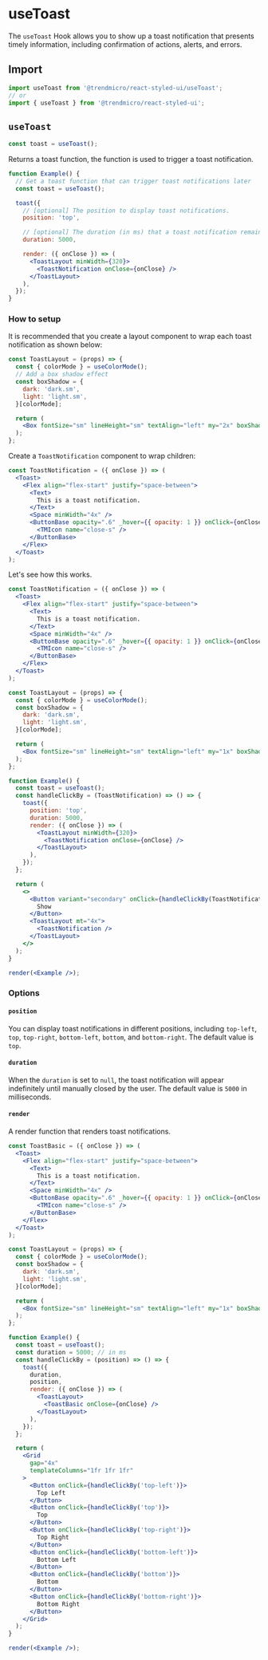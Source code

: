 # useToast

The `useToast` Hook allows you to show up a toast notification that presents timely information, including confirmation of actions, alerts, and errors.

## Import

```js
import useToast from '@trendmicro/react-styled-ui/useToast';
// or
import { useToast } from '@trendmicro/react-styled-ui';
```

## `useToast`

```js
const toast = useToast();
```

Returns a toast function, the function is used to trigger a toast notification.

```jsx disabled
function Example() {
  // Get a toast function that can trigger toast notifications later
  const toast = useToast();

  toast({
    // [optional] The position to display toast notifications.
    position: 'top',

    // [optional] The duration (in ms) that a toast notification remains visible and interactive.
    duration: 5000,

    render: ({ onClose }) => (
      <ToastLayout minWidth={320}>
        <ToastNotification onClose={onClose} />
      </ToastLayout>
    ),
  });
}
```

### How to setup

It is recommended that you create a layout component to wrap each toast notification as shown below:

```jsx disabled
const ToastLayout = (props) => {
  const { colorMode } = useColorMode();
  // Add a box shadow effect
  const boxShadow = {
    dark: 'dark.sm',
    light: 'light.sm',
  }[colorMode];

  return (
    <Box fontSize="sm" lineHeight="sm" textAlign="left" my="2x" boxShadow={boxShadow} {...props} />
  );
};
```

Create a `ToastNotification` component to wrap children:

```jsx disabled
const ToastNotification = ({ onClose }) => (
  <Toast>
    <Flex align="flex-start" justify="space-between">
      <Text>
        This is a toast notification.
      </Text>
      <Space minWidth="4x" />
      <ButtonBase opacity=".6" _hover={{ opacity: 1 }} onClick={onClose}>
        <TMIcon name="close-s" />
      </ButtonBase>
    </Flex>
  </Toast>
);
```

Let's see how this works.

```jsx noInline
const ToastNotification = ({ onClose }) => (
  <Toast>
    <Flex align="flex-start" justify="space-between">
      <Text>
        This is a toast notification.
      </Text>
      <Space minWidth="4x" />
      <ButtonBase opacity=".6" _hover={{ opacity: 1 }} onClick={onClose}>
        <TMIcon name="close-s" />
      </ButtonBase>
    </Flex>
  </Toast>
);

const ToastLayout = (props) => {
  const { colorMode } = useColorMode();
  const boxShadow = {
    dark: 'dark.sm',
    light: 'light.sm',
  }[colorMode];

  return (
    <Box fontSize="sm" lineHeight="sm" textAlign="left" my="1x" boxShadow={boxShadow} {...props} />
  );
};

function Example() {
  const toast = useToast();
  const handleClickBy = (ToastNotification) => () => {
    toast({
      position: 'top',
      duration: 5000,
      render: ({ onClose }) => (
        <ToastLayout minWidth={320}>
          <ToastNotification onClose={onClose} />
        </ToastLayout>
      ),
    });
  };

  return (
    <>
      <Button variant="secondary" onClick={handleClickBy(ToastNotification)}>
        Show
      </Button>
      <ToastLayout mt="4x">
        <ToastNotification />
      </ToastLayout>
    </>
  );
}

render(<Example />);
```

### Options

#### `position`

You can display toast notifications in different positions, including `top-left`, `top`, `top-right`, `bottom-left`, `bottom`, and `bottom-right`. The default value is `top`.

#### `duration`

When the `duration` is set to `null`, the toast notification will appear indefinitely until manually closed by the user. The default value is `5000` in milliseconds.

#### `render`

A render function that renders toast notifications.

```jsx noInline
const ToastBasic = ({ onClose }) => (
  <Toast>
    <Flex align="flex-start" justify="space-between">
      <Text>
        This is a toast notification.
      </Text>
      <Space minWidth="4x" />
      <ButtonBase opacity=".6" _hover={{ opacity: 1 }} onClick={onClose}>
        <TMIcon name="close-s" />
      </ButtonBase>
    </Flex>
  </Toast>
);

const ToastLayout = (props) => {
  const { colorMode } = useColorMode();
  const boxShadow = {
    dark: 'dark.sm',
    light: 'light.sm',
  }[colorMode];

  return (
    <Box fontSize="sm" lineHeight="sm" textAlign="left" my="1x" boxShadow={boxShadow} {...props} />
  );
};

function Example() {
  const toast = useToast();
  const duration = 5000; // in ms
  const handleClickBy = (position) => () => {
    toast({
      duration,
      position,
      render: ({ onClose }) => (
        <ToastLayout>
          <ToastBasic onClose={onClose} />
        </ToastLayout>
      ),
    });
  };

  return (
    <Grid
      gap="4x"
      templateColumns="1fr 1fr 1fr"
    >
      <Button onClick={handleClickBy('top-left')}>
        Top Left
      </Button>
      <Button onClick={handleClickBy('top')}>
        Top
      </Button>
      <Button onClick={handleClickBy('top-right')}>
        Top Right
      </Button>
      <Button onClick={handleClickBy('bottom-left')}>
        Bottom Left
      </Button>
      <Button onClick={handleClickBy('bottom')}>
        Bottom
      </Button>
      <Button onClick={handleClickBy('bottom-right')}>
        Bottom Right
      </Button>
    </Grid>
  );
}

render(<Example />);
```
